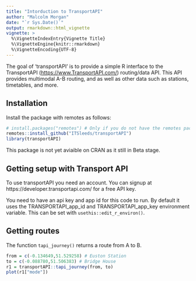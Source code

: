 ```yaml
---
title: "Intorduction to TransportAPI"
author: "Malcolm Morgan"
date: "`r Sys.Date()`"
output: rmarkdown::html_vignette
vignette: >
  %\VignetteIndexEntry{Vignette Title}
  %\VignetteEngine{knitr::rmarkdown}
  %\VignetteEncoding{UTF-8}
---
```


The goal of 'transportAPI' is to provide a simple R interface to the TransportAPI (<https://www.TransportAPI.com/>) routing/data API. This API provides multimodal A-B routing, and as well as other data such as stations, timetables, and more.

## Installation

Install the package with remotes as follows:

```r
# install.packages("remotes") # Only if you do not have the remotes package already
remotes::install_github("ITSleeds/transportAPI")
library(transportAPI)
```

This package is not yet aviaible on CRAN as it still in Beta stage.

## Getting setup with Transport API

To use transportAPI you need an account. You can signup at https://developer.transportapi.com/ for a free API key.

You need to have an api key and app id for this code to run.
By default it uses the TRANSPORTAPI_app_id and  TRANSPORTAPI_app_key environment variable.
This can be set with `usethis::edit_r_environ()`.

## Getting routes

The function `tapi_journey()` returns a route from A to B.

```r
from = c(-0.134649,51.529258) # Euston Station
to = c(-0.088780,51.506383) # Bridge House
r1 = transportAPI::tapi_journey(from, to)
plot(r1["mode"])
```


